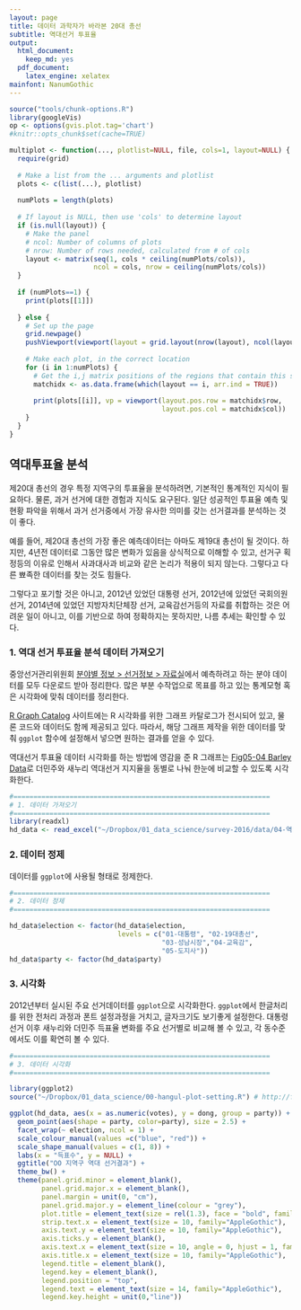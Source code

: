 ```yaml
---
layout: page
title: 데이터 과학자가 바라본 20대 총선
subtitle: 역대선거 투표율
output:
  html_document: 
    keep_md: yes
  pdf_document:
    latex_engine: xelatex
mainfont: NanumGothic
---
```


```r
source("tools/chunk-options.R")
library(googleVis)
op <- options(gvis.plot.tag='chart')
#knitr::opts_chunk$set(cache=TRUE) 

multiplot <- function(..., plotlist=NULL, file, cols=1, layout=NULL) {
  require(grid)
  
  # Make a list from the ... arguments and plotlist
  plots <- c(list(...), plotlist)
  
  numPlots = length(plots)
  
  # If layout is NULL, then use 'cols' to determine layout
  if (is.null(layout)) {
    # Make the panel
    # ncol: Number of columns of plots
    # nrow: Number of rows needed, calculated from # of cols
    layout <- matrix(seq(1, cols * ceiling(numPlots/cols)),
                     ncol = cols, nrow = ceiling(numPlots/cols))
  }
  
  if (numPlots==1) {
    print(plots[[1]])
    
  } else {
    # Set up the page
    grid.newpage()
    pushViewport(viewport(layout = grid.layout(nrow(layout), ncol(layout))))
    
    # Make each plot, in the correct location
    for (i in 1:numPlots) {
      # Get the i,j matrix positions of the regions that contain this subplot
      matchidx <- as.data.frame(which(layout == i, arr.ind = TRUE))
      
      print(plots[[i]], vp = viewport(layout.pos.row = matchidx$row,
                                      layout.pos.col = matchidx$col))
    }
  }
}
```


## 역대투표율 분석

제20대 총선의 경우 특정 지역구의 투표율을 분석하려면, 기본적인 통계적인 지식이 필요하다. 물론, 과거 선거에 대한 경험과 지식도 요구된다.
일단 성공적인 투표율 예측 및 현황 파악을 위해서 과거 선거중에서 가장 유사한 의미를 갖는 선거결과를 분석하는 것이 좋다.

예를 들어, 제20대 총선의 가장 좋은 예측데이터는 아마도 제19대 총선이 될 것이다. 하지만, 4년전 데이터로 그동안 많은 변화가 있음을 상식적으로 이해할 수 있고, 선거구 획정등의 이유로 인해서 사과대사과 비교와 같은 논리가 적용이 되지 않는다. 그렇다고 다른 뾰족한 데이터를 찾는 것도 힘들다. 

그렇다고 포기할 것은 아니고, 2012년 있었던 대통령 선거, 2012년에 있었던 국회의원선거, 2014년에 있었던 지방자치단체장 선거, 교육감선거등의 자료를 취합하는 것은 어려운 일이 아니고, 이를 기반으로 하여 정확하지는 못하지만, 나름 추세는 확인할 수 있다.


### 1. 역대 선거 투표율 분석 데이터 가져오기

중앙선거관리위원회 [분야별 정보 > 선거정보 > 자료실](http://www.nec.go.kr/portal/bbs/list/B0000338.do?menuNo=200061)에서 예측하려고 하는 분야 데이터를 모두 다운로드 받아 정리한다. 많은 부분 수작업으로 목표를 하고 있는 통계모형 혹은 시각화에 맞춰 데이터를 정리한다.

[R Graph Catalog](http://shiny.stat.ubc.ca/r-graph-catalog/) 사이트에는 R 시각화를 위한 그래프 카탈로그가 전시되어 있고, 물론 코드와 데이터도 함께 제공되고 있다. 따라서, 해당 그래프 제작을 위한 데이터를 맞춰 `ggplot` 함수에 설정해서 넣으면 원하는 결과를 얻을 수 있다.

역대선거 투표율 데이터 시각화를 하는 방법에 영감을 준 R 그래프는 [Fig05-04 Barley Data](http://shiny.stat.ubc.ca/r-graph-catalog/#fig05-04_barley-data)로 더민주와 새누리 역대선거 지지율을 동별로 나눠 한눈에 비교할 수 있도록 시각화한다.


``` r
#================================================================
# 1. 데이터 가져오기
#================================================================
library(readxl)
hd_data <- read_excel("~/Dropbox/01_data_science/survey-2016/data/04-역대선거/election.xlsx")
```

### 2. 데이터 정제

데이터를 `ggplot`에 사용될 형태로 정제한다.

``` r
#================================================================
# 2. 데이터 정제
#================================================================

hd_data$election <- factor(hd_data$election,
                           levels = c("01-대통령", "02-19대총선",
                                      "03-성남시장","04-교육감",
                                      "05-도지사"))
hd_data$party <- factor(hd_data$party)
```

### 3. 시각화

2012년부터 실시된 주요 선거데이터를 `ggplot`으로 시각화한다.
`ggplot`에서 한글처리를 위한 전처리 과정과 폰트 설정과정을 거치고, 
글자크기도 보기좋게 설정한다. 대통령선거 이후 새누리와 더민주 득표율 변화를 주요 선거별로 비교해 볼 수 있고,
각 동수준에서도 이를 확연히 볼 수 있다.

``` r
#================================================================
# 3. 데이터 시각화
#================================================================

library(ggplot2)
source("~/Dropbox/01_data_science/00-hangul-plot-setting.R") # http://freesearch.pe.kr/archives/4446 참조

ggplot(hd_data, aes(x = as.numeric(votes), y = dong, group = party)) +
  geom_point(aes(shape = party, color=party), size = 2.5) +
  facet_wrap(~ election, ncol = 1) +
  scale_colour_manual(values =c("blue", "red")) +
  scale_shape_manual(values = c(1, 8)) +
  labs(x = "득표수", y = NULL) +
  ggtitle("OO 지역구 역대 선거결과") + 
  theme_bw() +
  theme(panel.grid.minor = element_blank(),
        panel.grid.major.x = element_blank(),
        panel.margin = unit(0, "cm"),
        panel.grid.major.y = element_line(colour = "grey"),
        plot.title = element_text(size = rel(1.3), face = "bold", family="AppleGothic", colour="blue"),
        strip.text.x = element_text(size = 10, family="AppleGothic"),
        axis.text.y = element_text(size = 10, family="AppleGothic"),
        axis.ticks.y = element_blank(),
        axis.text.x = element_text(size = 10, angle = 0, hjust = 1, family="AppleGothic"),
        axis.title.x = element_text(size = 10, family="AppleGothic"),
        legend.title = element_blank(),
        legend.key = element_blank(),
        legend.position = "top",
        legend.text = element_text(size = 14, family="AppleGothic"),
        legend.key.height = unit(0,"line")) 

```  

















